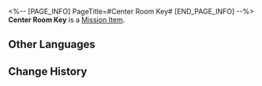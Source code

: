 <%-- [PAGE_INFO]
PageTitle=#Center Room Key#
[END_PAGE_INFO] --%>
{{Item Infobox
|id          = 149962
|image       = Item Center Room Key.png{{subst:void|<!--$UPLOAD:<<SpriteOutput/ItemFigures/140084.png>-<Item Center Room Key.png>-<Item Icons>>-->}}
|type        = Mission Item
|invCategory = Missions
|rarity      = 1
|effect      = 
|description = 
}}
'''Center Room Key''' is a [[Mission Item]].

==Other Languages==
{{Other Languages
|en   = Center Room Key
|zhs  = 中央房间钥匙
|zht  = 中央房間鑰匙
|ja   = 中央の部屋の鍵
|ko   = 중앙 방 열쇠
|es   = Llave de la sala del centro
|fr   = Clé de la salle centrale
|ru   = Ключ от центральной двери
|th   = กุญแจห้องตรงกลาง
|vi   = Chìa Khóa Phòng Ở Giữa
|de   = Schlüssel zum mittleren Zimmer
|id   = Kunci Ruang Tengah
|pt   = Chave da Sala Central
}}

==Change History==
{{Change History|1.0}}